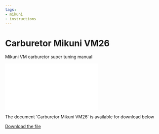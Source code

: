 ```yaml
---
tags:
- mikuni
- instructions
---
```



# Carburetor Mikuni VM26  

Mikuni VM carburetor super tuning manual

<div style={{ position: 'relative', paddingBottom: '141.4%', height: 0, overflow: 'hidden', maxWidth: '100%', background: '#f0f0f0' }}>
  <iframe
    src="/file/MikuniVM26.pdf#toolbar=0&navpanes=0&scrollbar=0"
    style={{ position: 'absolute', top: 0, left: 0, width: '100%', height: '100%' }}
    frameBorder="0"
    scrolling="no">
  </iframe>
</div>

The document 'Carburetor Mikuni VM26' is available for download below

[Download the file](../../../static/file/MikuniVM26.pdf)
